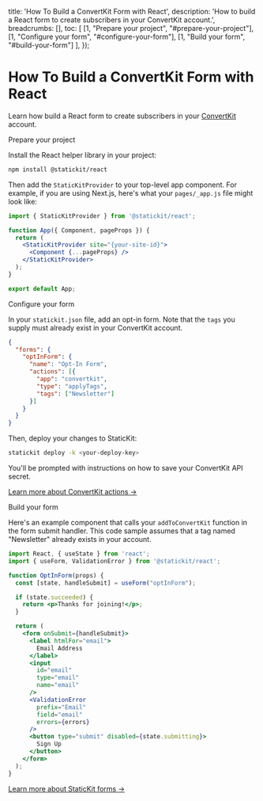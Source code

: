 
  title: 'How To Build a ConvertKit Form with React',
  description: 'How to build a React form to create subscribers in your ConvertKit account.',
  breadcrumbs: [],
  toc: [
    [1, "Prepare your project", "#prepare-your-project"],
    [1, "Configure your form", "#configure-your-form"],
    [1, "Build your form", "#build-your-form"]
  ],
});

# How To Build a ConvertKit Form with React

<p className="text-lg">
  Learn how build a React form to create subscribers in your <a href="https://convertkit.com/">ConvertKit</a> account.
</p>

<StepHeading step="1" id="prepare-your-project">Prepare your project</StepHeading>

Install the React helper library in your project:

```bash
npm install @statickit/react
```

Then add the `StaticKitProvider` to your top-level app component. For example, if you are using Next.js, here's what your `pages/_app.js` file might look like:

```jsx
import { StaticKitProvider } from '@statickit/react';

function App({ Component, pageProps }) {
  return (
    <StaticKitProvider site="{your-site-id}">
      <Component {...pageProps} />
    </StaticKitProvider>
  );
}

export default App;
```

<StepHeading step="2" id="configure-your-form">Configure your form</StepHeading>

In your `statickit.json` file, add an opt-in form. Note that the `tags` you supply must already exist in your ConvertKit account.

```json
{
  "forms": {
    "optInForm": {
      "name": "Opt-In Form",
      "actions": [{ 
        "app": "convertkit", 
        "type": "applyTags",
        "tags": ["Newsletter"]
      }]
    }
  }
}
```

Then, deploy your changes to StaticKit:

```bash
statickit deploy -k <your-deploy-key>
```

You'll be prompted with instructions on how to save your ConvertKit API secret.

[Learn more about ConvertKit actions &rarr;](docs/forms/actions/convertkit)

<StepHeading step="3" id="build-your-form">Build your form</StepHeading>

Here's an example component that calls your `addToConvertKit` function in the form submit handler. This code sample assumes that a tag named "Newsletter" already exists in your account.

```jsx
import React, { useState } from 'react';
import { useForm, ValidationError } from '@statickit/react';

function OptInForm(props) {
  const [state, handleSubmit] = useForm("optInForm");

  if (state.succeeded) {
    return <p>Thanks for joining!</p>;
  }

  return (
    <form onSubmit={handleSubmit}>
      <label htmlFor="email">
        Email Address
      </label>
      <input
        id="email"
        type="email" 
        name="email"
      />
      <ValidationError 
        prefix="Email" 
        field="email"
        errors={errors} 
      />
      <button type="submit" disabled={state.submitting}>
        Sign Up
      </button>
    </form>
  );
}
```

[Learn more about StaticKit forms &rarr;](/docs/forms)
